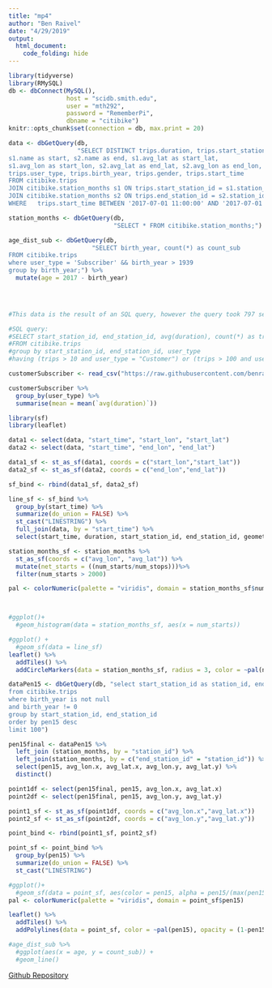 ```yaml
---
title: "mp4"
author: "Ben Raivel"
date: "4/29/2019"
output:
  html_document:
    code_folding: hide
---
```


```r
library(tidyverse)
library(RMySQL)
db <- dbConnect(MySQL(), 
                host = "scidb.smith.edu", 
                user = "mth292", 
                password = "RememberPi", 
                dbname = "citibike")
knitr::opts_chunk$set(connection = db, max.print = 20)

data <- dbGetQuery(db,
                   "SELECT DISTINCT trips.duration, trips.start_station_id, trips.end_station_id, 
s1.name as start, s2.name as end, s1.avg_lat as start_lat, 
s1.avg_lon as start_lon, s2.avg_lat as end_lat, s2.avg_lon as end_lon,
trips.user_type, trips.birth_year, trips.gender, trips.start_time
FROM citibike.trips
JOIN citibike.station_months s1 ON trips.start_station_id = s1.station_id
JOIN citibike.station_months s2 ON trips.end_station_id = s2.station_id
WHERE   trips.start_time BETWEEN '2017-07-01 11:00:00' AND '2017-07-01 11:10:00';")

station_months <- dbGetQuery(db,
                             "SELECT * FROM citibike.station_months;")

age_dist_sub <- dbGetQuery(db,
                       "SELECT birth_year, count(*) as count_sub
FROM citibike.trips
where user_type = 'Subscriber' && birth_year > 1939
group by birth_year;") %>%
  mutate(age = 2017 - birth_year)
  



#This data is the result of an SQL query, however the query took 797 seconds to run so I exported the result as a csv and uploaded it to our github repository so the data can be loaded using read_csv() and the document can be knitted much quicker

#SQL query:
#SELECT start_station_id, end_station_id, avg(duration), count(*) as trips, user_type
#FROM citibike.trips
#group by start_station_id, end_station_id, user_type
#having (trips > 10 and user_type = "Customer") or (trips > 100 and user_type = "Subscriber");

customerSubscriber <- read_csv("https://raw.githubusercontent.com/benraivel/mp4/master/CustomerVSSubscriberData.csv")

```

```r
customerSubscriber %>%
  group_by(user_type) %>%
  summarise(mean = mean(`avg(duration)`))
```


```r
library(sf)
library(leaflet)

data1 <- select(data, "start_time", "start_lon", "start_lat")
data2 <- select(data, "start_time", "end_lon", "end_lat")

data1_sf <- st_as_sf(data1, coords = c("start_lon","start_lat"))
data2_sf <- st_as_sf(data2, coords = c("end_lon","end_lat"))

sf_bind <- rbind(data1_sf, data2_sf)

line_sf <- sf_bind %>%
  group_by(start_time) %>%
  summarize(do_union = FALSE) %>%
  st_cast("LINESTRING") %>%
  full_join(data, by = "start_time") %>%
  select(start_time, duration, start_station_id, end_station_id, geometry)

station_months_sf <- station_months %>%
  st_as_sf(coords = c("avg_lon", "avg_lat")) %>%
  mutate(net_starts = ((num_starts/num_stops)))%>%
  filter(num_starts > 2000)

pal <- colorNumeric(palette = "viridis", domain = station_months_sf$num_starts)



#ggplot()+
  #geom_histogram(data = station_months_sf, aes(x = num_starts))

#ggplot() +
  #geom_sf(data = line_sf)
leaflet() %>%
  addTiles() %>%
  addCircleMarkers(data = station_months_sf, radius = 3, color = ~pal(num_starts))
```

```r
dataPen15 <- dbGetQuery(db, "select start_station_id as station_id, end_station_id, 2018 - avg(birth_year) as age, count(*) as pen15
from citibike.trips
where birth_year is not null
and birth_year != 0
group by start_station_id, end_station_id
order by pen15 desc
limit 100")

```

```r

pen15final <- dataPen15 %>%
  left_join (station_months, by = "station_id") %>%
  left_join(station_months, by = c("end_station_id" = "station_id")) %>%
  select(pen15, avg_lon.x, avg_lat.x, avg_lon.y, avg_lat.y) %>%
  distinct()

point1df <- select(pen15final, pen15, avg_lon.x, avg_lat.x)
point2df <- select(pen15final, pen15, avg_lon.y, avg_lat.y)

point1_sf <- st_as_sf(point1df, coords = c("avg_lon.x","avg_lat.x"))
point2_sf <- st_as_sf(point2df, coords = c("avg_lon.y","avg_lat.y"))

point_bind <- rbind(point1_sf, point2_sf)

point_sf <- point_bind %>%
  group_by(pen15) %>%
  summarize(do_union = FALSE) %>%
  st_cast("LINESTRING")

#ggplot()+
  #geom_sf(data = point_sf, aes(color = pen15, alpha = pen15/(max(pen15)*100)))
pal <- colorNumeric(palette = "viridis", domain = point_sf$pen15)

leaflet() %>%
  addTiles() %>%
  addPolylines(data = point_sf, color = ~pal(pen15), opacity = (1-pen15final$pen15/max(pen15final$pen15)))

#age_dist_sub %>%
  #ggplot(aes(x = age, y = count_sub)) +
  #geom_line()
```

[Github Repository](https://github.com/benraivel/mp4)